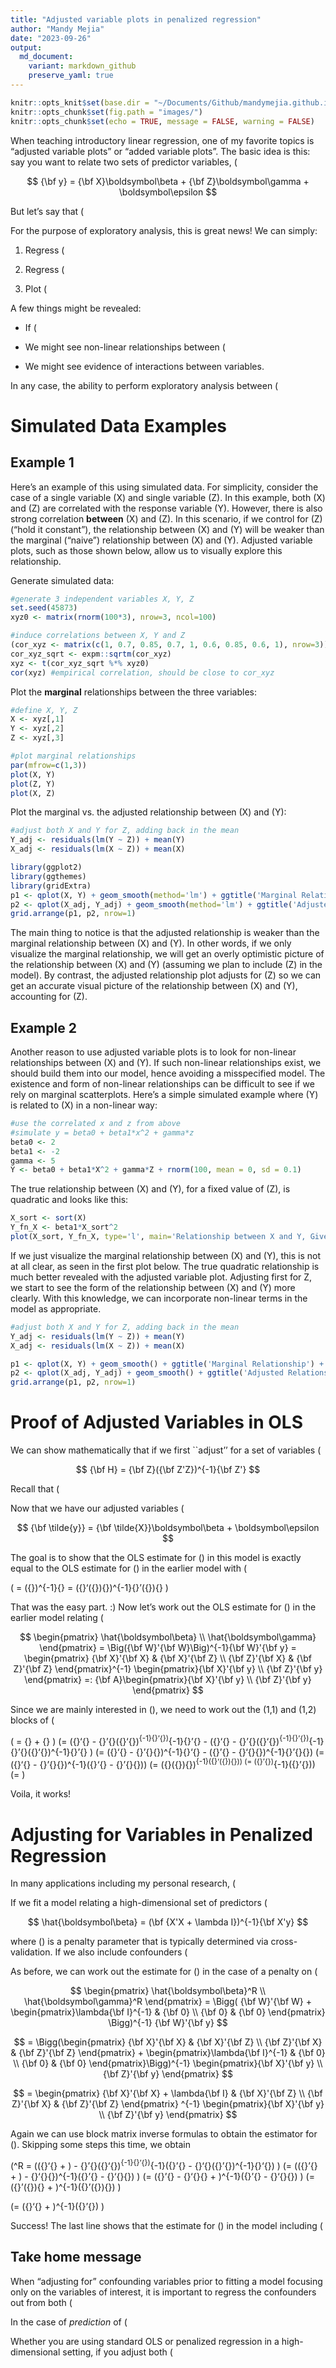 ```yaml
---
title: "Adjusted variable plots in penalized regression"
author: "Mandy Mejia"
date: "2023-09-26"
output:
  md_document:
    variant: markdown_github
    preserve_yaml: true
---
```


```r
knitr::opts_knit$set(base.dir = "~/Documents/Github/mandymejia.github.io/", base.url = "/")
knitr::opts_chunk$set(fig.path = "images/")
knitr::opts_chunk$set(echo = TRUE, message = FALSE, warning = FALSE)
```


When teaching introductory linear regression, one of my favorite topics is "adjusted variable plots" or "added variable plots". The basic idea is this: say you want to relate two sets of predictor variables, \(\bf X\) and \(\bf Z\), to a single response variable \(\bf y\). One standard way to do this is through a multiple linear regression model, given in matrix/vector form by:

<div>
$$
{\bf y} = {\bf X}\boldsymbol\beta + {\bf Z}\boldsymbol\gamma + \boldsymbol\epsilon 
$$
</div>


But let's say that \(\bf Z\) represents some control variables we definitely need to account for (e.g. age, sex), and we want to explore the nature of the relationship between \(\bf X\) and \(\bf y\), accounting for \(\bf Z\). Or perhaps we want to fit a model relating \(\bf y\) to just \(\bf X\), controlling for \(\bf Z\) by "regressing it out" beforehand. As it turns out, you can prove mathematically (see below) that if you regress out \(\bf Z\) from both \(\bf X\) and \(\bf y\) then relate the adjusted \(\bf y\) to the adjusted \(\bf X\), you get the exact same estimate for \(\boldsymbol \beta\) as in the multiple linear regression model stated above.

For the purpose of exploratory analysis, this is great news!  We can simply:

1. Regress \(\bf Z\) from \(\bf X\) to produce \(\bf \tilde{X}\), 

2. Regress \(\bf y\) from \(\bf X\) to produce \(\bf \tilde{y}\), then 

3. Plot \(\bf \tilde{y}\) versus \(\bf \tilde{X}\) to get a visual impression of the relationship between \(\bf y\) versus \(\bf X\), while controlling for \(\bf Z\).  

A few things might be revealed: 

* If \(\bf X\) and \(\bf Z\) are highly correlated, then after controlling for \(\bf Z\) we might see that \(\bf X\) does not add much. (Whereas if we naively plotted \(\bf X\) against \(\bf y\) **without** adjusting for \(\bf Z\), the "marginal" relationship may appear strong, but this could just be driven by \(\bf Z\).)   

* We might see non-linear relationships between \(\bf X\) and \(\bf y\) more clearly, which we should account for in the model to avoid a misspecified model.  

* We might see evidence of interactions between variables.


In any case, the ability to perform exploratory analysis between \(\bf X\) and \(\bf y\), while accounting for \(\bf Z\), is pretty convenient.

# Simulated Data Examples

## Example 1

Here's an example of this using simulated data. For simplicity, consider the case of a single variable \(X\) and single variable \(Z\).  In this example, both \(X\) and \(Z\) are correlated with the response variable \(Y\). However, there is also strong correlation **between** \(X\) and \(Z\). In this scenario, if we control for \(Z\) ("hold it constant"), the relationship between \(X\) and \(Y\) will be weaker than the marginal ("naive") relationship between \(X\) and \(Y\).  Adjusted variable plots, such as those shown below, allow us to visually explore this relationship.

Generate simulated data:

```r
#generate 3 independent variables X, Y, Z
set.seed(45873)
xyz0 <- matrix(rnorm(100*3), nrow=3, ncol=100)

#induce correlations between X, Y and Z
(cor_xyz <- matrix(c(1, 0.7, 0.85, 0.7, 1, 0.6, 0.85, 0.6, 1), nrow=3))
cor_xyz_sqrt <- expm::sqrtm(cor_xyz)
xyz <- t(cor_xyz_sqrt %*% xyz0)
cor(xyz) #empirical correlation, should be close to cor_xyz

```

Plot the **marginal** relationships between the three variables:

```r
#define X, Y, Z
X <- xyz[,1]
Y <- xyz[,2]
Z <- xyz[,3]

#plot marginal relationships
par(mfrow=c(1,3))
plot(X, Y)
plot(Z, Y)
plot(X, Z)
```

Plot the marginal vs. the adjusted relationship between \(X\) and \(Y\):

```r
#adjust both X and Y for Z, adding back in the mean
Y_adj <- residuals(lm(Y ~ Z)) + mean(Y)
X_adj <- residuals(lm(X ~ Z)) + mean(X)

library(ggplot2)
library(ggthemes)
library(gridExtra)
p1 <- qplot(X, Y) + geom_smooth(method='lm') + ggtitle('Marginal Relationship') + theme_few() + ylim(-2.5, 2.5)
p2 <- qplot(X_adj, Y_adj) + geom_smooth(method='lm') + ggtitle('Adjusted Relationship') + theme_few() + ylim(-2.5, 2.5)
grid.arrange(p1, p2, nrow=1)
```

The main thing to notice is that the adjusted relationship is weaker than the marginal relationship between \(X\) and \(Y\). In other words, if we only visualize the marginal relationship, we will get an overly optimistic picture of the relationship between \(X\) and \(Y\) (assuming we plan to include \(Z\) in the model). By contrast, the adjusted relationship plot adjusts for \(Z\) so we can get an accurate visual picture of the relationship between \(X\) and \(Y\), accounting for \(Z\).

## Example 2

Another reason to use adjusted variable plots is to look for non-linear relationships between \(X\) and \(Y\). If such non-linear relationships exist, we should build them into our model, hence avoiding a misspecified model. The existence and form of non-linear relationships can be difficult to see if we rely on marginal scatterplots.  Here's a simple simulated example where \(Y\) is related to \(X\) in a non-linear way:

```r
#use the correlated x and z from above
#simulate y = beta0 + beta1*x^2 + gamma*z
beta0 <- 2
beta1 <- -2
gamma <- 5
Y <- beta0 + beta1*X^2 + gamma*Z + rnorm(100, mean = 0, sd = 0.1)
```

The true relationship between \(X\) and \(Y\), for a fixed value of \(Z\), is quadratic and looks like this:

```r
X_sort <- sort(X)
Y_fn_X <- beta1*X_sort^2 
plot(X_sort, Y_fn_X, type='l', main='Relationship between X and Y, Given Z')
```

If we just visualize the marginal relationship between \(X\) and \(Y\), this is not at all clear, as seen in the first plot below. The true quadratic relationship is much better revealed with the adjusted variable plot.  Adjusting first for Z, we start to see the form of the relationship between \(X\) and \(Y\) more clearly. With this knowledge, we can incorporate non-linear terms in the model as appropriate.

```r
#adjust both X and Y for Z, adding back in the mean
Y_adj <- residuals(lm(Y ~ Z)) + mean(Y)
X_adj <- residuals(lm(X ~ Z)) + mean(X)

p1 <- qplot(X, Y) + geom_smooth() + ggtitle('Marginal Relationship') + theme_few() + ylim(-2.5, 2.5)
p2 <- qplot(X_adj, Y_adj) + geom_smooth() + ggtitle('Adjusted Relationship') + theme_few() + ylim(-2.5, 2.5)
grid.arrange(p1, p2, nrow=1)

```


# Proof of Adjusted Variables in OLS

We can show mathematically that if we first ``adjust'' for a set of variables \(\bf Z\), the marginal relationship between the adjusted versions of \(\bf X\) and \(\bf y\) is exactly the same as the relationship between the two when \(\bf Z\) is included in the model. Let \(\bf H\) denote the "hat matrix" when the design matrix is \(\bf Z\), namely

<div>
$$
{\bf H} = {\bf Z}({\bf Z'Z})^{-1}{\bf Z'}
$$
</div>

Recall that \(\bf H\) "puts the hat on" \(\bf y\) when predicting \(\bf y\) from \(\bf Z\), i.e. \(\bf\hat{y} = \bf Hy\). The residuals \({\bf\hat{y}} - {\bf y} = \bf (I-H)y\) are what we mean when we say "\(\bf y\) adjusted for \(\bf Z\)", which we are calling \(\bf \tilde{y}\). So \(\bf \tilde{y} = (I-H)y\), and \(\bf \tilde{X} = (I-H)X\), where in both cases \(\bf H\) is the hat matrix associated with design matrix \(\bf Z\), given in the equation above.

Now that we have our adjusted variables \(\bf \tilde{y}\) and \(\bf \tilde{X}\), we can relate them through the model

$$
{\bf \tilde{y}} = {\bf \tilde{X}}\boldsymbol\beta + \boldsymbol\epsilon
$$

The goal is to show that the OLS estimate for \(\boldsymbol\beta\) in this model is exactly equal to the OLS estimate for \(\boldsymbol \beta\) in the earlier model with \(\bf X\) and \(\bf Z\). First, let's work out the OLS estimate for \(\boldsymbol \beta\)  in this model relating \(\bf \tilde{y}\) to \(\bf \tilde{X}\). We will use the fact that \(\bf I - H\) is symmetric and idempotent, meaning that \(\bf (I - H)(I - H) = (I - H)\).

\(
\tilde{\boldsymbol\beta} = ({\bf \tilde{X}'\tilde{X}})^{-1}{\bf \tilde{X}'\tilde{y}} = ({\bf X}'({\bf I - H}){\bf X})^{-1}{\bf X}'({\bf I - H}){\bf y}
\)

That was the easy part. :) Now let's work out the OLS estimate for \(\boldsymbol \beta\) in the earlier model relating \(\bf y\) to \(\bf X\) and \(\bf Z\).  Let \(\bf W := \begin{bmatrix} \bf X & \bf Z \end{bmatrix} \)

<div>
$$
\begin{pmatrix} \hat{\boldsymbol\beta} \\ \hat{\boldsymbol\gamma} \end{pmatrix}
= \Big({\bf W}'{\bf W}\Big)^{-1}{\bf W}'{\bf y} 
= \begin{pmatrix} {\bf X}'{\bf X} & {\bf X}'{\bf Z} \\
{\bf Z}'{\bf X} & {\bf Z}'{\bf Z} \end{pmatrix}^{-1}
\begin{pmatrix}{\bf X}'{\bf y} \\ {\bf Z}'{\bf y} \end{pmatrix} =: {\bf A}\begin{pmatrix}{\bf X}'{\bf y} \\ {\bf Z}'{\bf y} \end{pmatrix} 
$$
</div>

Since we are mainly interested in \(\boldsymbol \beta\), we need to work out the (1,1) and (1,2) blocks of \(\bf A\), the inverse of the block matrix that appears above. Using standard formulas for block matrix inverses, we can obtain

\(\hat{\boldsymbol\beta} = {\bf A_{11}X'y} + {\bf A_{12} Z' y} \)
\(= ({\bf X}'{\bf X} - {\bf X}'{\bf Z}({\bf Z}'{\bf Z})^{-1}{\bf Z}'{\bf X})^{-1}{\bf X}'{\bf y} - ({\bf X}'{\bf X} - {\bf X}'{\bf Z}({\bf Z}'{\bf Z})^{-1}{\bf Z}'{\bf X})^{-1}{\bf X}'{\bf Z}({\bf Z}'{\bf Z})^{-1}{\bf Z}'{\bf y} \)
\(= ({\bf X}'{\bf X} - {\bf X}'{\bf H}{\bf X})^{-1}{\bf X}'{\bf y} - ({\bf X}'{\bf X} - {\bf X}'{\bf H}{\bf X})^{-1}{\bf X}'{\bf H}{\bf y}\)
\(= ({\bf X}'{\bf X} - {\bf X}'{\bf H}{\bf X})^{-1}({\bf X}'{\bf y} - {\bf X}'{\bf H}{\bf y})\)
\(= ({\bf X}({\bf I - H}){\bf X})^{-1}({\bf X}'({\bf I - H}){\bf y})\)
\(= ({\bf \tilde{X}}'{\bf \tilde{X}})^{-1}({\bf \tilde{X}}'{\bf \tilde{y}})\)
\(= \tilde{\boldsymbol\beta}\)

Voila, it works!

# Adjusting for Variables in Penalized Regression

In many applications including my personal research, \(\bf X\) is high-dimensional with the number of columns/variables $p$ much greater than the number of rows/observations $n$. In this case, it's common to use penalized regression techniques like ridge regression or LASSO. Does the theory behind adjusted variable plots hold up in this context? 

If we fit a model relating a high-dimensional set of predictors \(\bf X\) to \(\bf y\) with either ridge or LASSO, the estimator for \(\boldsymbol\beta\) is given by

<div>
$$
\hat{\boldsymbol\beta} = (\bf {X'X + \lambda  I})^{-1}{\bf X'y}
$$
</div>

where \(\lambda\) is a penalty parameter that is typically determined via cross-validation. If we also include confounders \(\bf Z\) in the model, we can avoid including them in the penalization by setting $\lambda = 0$ for those variables. So our penalty matrix, rather than \(\lambda \bf I\), becomes a block-diagonal matrix with \(\lambda {\bf I}_p\) defining the upper-left block and zeros everywhere else.

As before, we can work out the estimate for \(\boldsymbol \beta\) in the case of a penalty on \(\bf X\).  Letting \(\bf W := \begin{bmatrix} \bf X & \bf Z \end{bmatrix} \) again, we can write:

<div>
$$
\begin{pmatrix} \hat{\boldsymbol\beta}^R \\ \hat{\boldsymbol\gamma}^R \end{pmatrix}
= \Bigg( {\bf W}'{\bf W} + 
\begin{pmatrix}\lambda{\bf I}^{-1} & {\bf 0} \\ {\bf 0} & {\bf 0} \end{pmatrix} \Bigg)^{-1}
{\bf W}'{\bf y} 
$$
</div>

<div>
$$
= \Bigg(\begin{pmatrix} {\bf X}'{\bf X} & {\bf X}'{\bf Z} \\
{\bf Z}'{\bf X} & {\bf Z}'{\bf Z} \end{pmatrix} + 
\begin{pmatrix}\lambda{\bf I}^{-1} & {\bf 0} \\ {\bf 0} & {\bf 0} \end{pmatrix}\Bigg)^{-1}
\begin{pmatrix}{\bf X}'{\bf y} \\ {\bf Z}'{\bf y} \end{pmatrix} 
$$
</div>

<div>
$$
= \begin{pmatrix} {\bf X}'{\bf X} + \lambda{\bf I} & {\bf X}'{\bf Z} \\
{\bf Z}'{\bf X} & {\bf Z}'{\bf Z} \end{pmatrix} ^{-1}
\begin{pmatrix}{\bf X}'{\bf y} \\ {\bf Z}'{\bf y} \end{pmatrix}
$$
</div>


Again we can use block matrix inverse formulas to obtain the estimator for \(\boldsymbol \beta\). Skipping some steps this time, we obtain

\(\hat{\boldsymbol\beta}^R 
= \Big(({\bf X}'{\bf X} + \lambda{\bf I}) - {\bf X}'{\bf Z}({\bf Z}'{\bf Z})^{-1}{\bf Z}'{\bf X}\Big)^{-1}({\bf X}'{\bf y} - {\bf X}'{\bf Z}({\bf Z}'{\bf Z})^{-1}{\bf Z}'{\bf y}) \)
\(= \Big(({\bf X}'{\bf X} + \lambda{\bf I}) - {\bf X}'{\bf H}{\bf X}\Big)^{-1}({\bf X}'{\bf y} - {\bf X}'{\bf H}{\bf y}) \)
\(= \Big({\bf X}'{\bf X} - {\bf X}'{\bf H}{\bf X} + \lambda{\bf I}\Big)^{-1}({\bf X}'{\bf y} - {\bf X}'{\bf H}{\bf y}) \)
\(= \Big({\bf X}'({\bf I - H}){\bf X} + \lambda{\bf I}\Big)^{-1}({\bf X}'({\bf I - H}){\bf y}) \)

\(= \Big({\bf \tilde{X}}'{\bf \tilde{X}} + \lambda{\bf I}\Big)^{-1}({\bf \tilde{X}}'{\bf \tilde{y}}) \)

Success! The last line shows that the estimate for \(\boldsymbol \beta\) in the model including \(\bf Z\) is the same as what we would get if we related $\tilde{\bf y}$ (\(\bf y\) adjusted for \(\bf Z\)) against $\tilde{\bf X}$ (\(\bf X\) adjusted for \(\bf Z\)). Hence, the theory of adjusted variable plots in OLS holds for penalized regression methods like LASSO and ridge. 


## Take home message

When "adjusting for" confounding variables prior to fitting a model focusing only on the variables of interest, it is important to regress the confounders out from both \(\bf X\) and \(\bf y\).  It is somewhat common to see \(\bf Z\) only regressed from \(\bf y\), disregarding the potential influence of \(\bf Z\) on \(\bf X\). This is a process known as "sequential processing" that can have unintended consequences. 

In the case of *prediction* of \(\bf y\) based on \(\bf X\), failing to adjust \(\bf X\) for \(\bf Z\) as well can lead to *attenuated prediction coefficients* and ultimately *worse prediction accuracy*.  

Whether you are using standard OLS or penalized regression in a high-dimensional setting, if you adjust both \(\bf y\) and \(\bf X\) for \(\bf Z\), you can rest assured that it is fully equivalent to including \(\bf Z\) as a confounder in your model.


